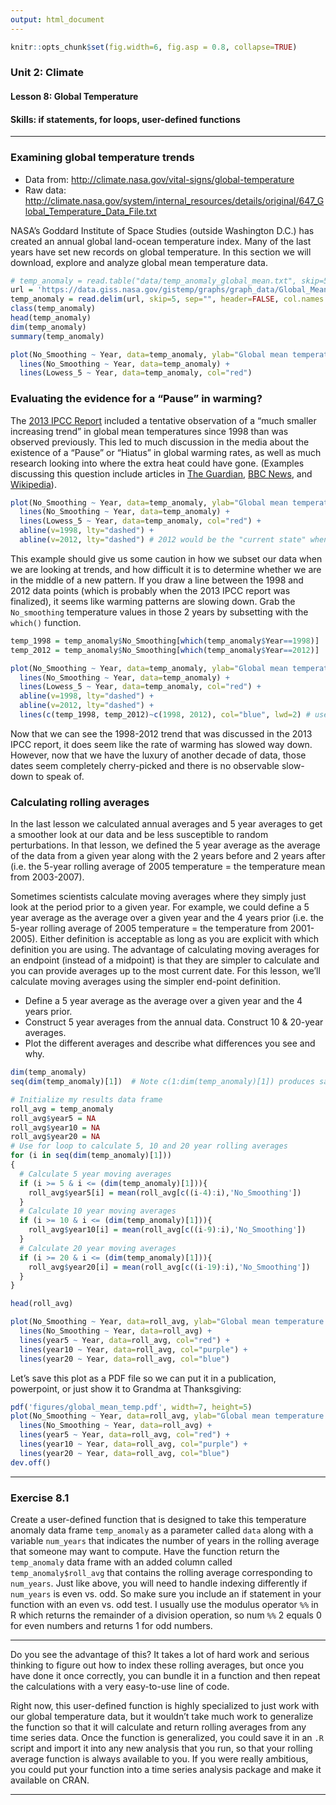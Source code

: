 ```yaml
---
output: html_document
---
```


```r
knitr::opts_chunk$set(fig.width=6, fig.asp = 0.8, collapse=TRUE) 
```

### Unit 2: Climate
#### Lesson 8: Global Temperature
#### Skills: if statements, for loops, user-defined functions

***

### Examining global temperature trends

- Data from: <http://climate.nasa.gov/vital-signs/global-temperature>
- Raw data: <http://climate.nasa.gov/system/internal_resources/details/original/647_Global_Temperature_Data_File.txt>

NASA's Goddard Institute of Space Studies (outside Washington D.C.) has created an annual global land-ocean temperature index. Many of the last years have set new records on global temperature. In this section we will download, explore and analyze global mean temperature data.

```r
# temp_anomaly = read.table("data/temp_anomaly_global_mean.txt", skip=5, sep="", header = FALSE)
url = 'https://data.giss.nasa.gov/gistemp/graphs/graph_data/Global_Mean_Estimates_based_on_Land_and_Ocean_Data/graph.txt'
temp_anomaly = read.delim(url, skip=5, sep="", header=FALSE, col.names = c("Year", "No_Smoothing", "Lowess_5"))
class(temp_anomaly)
head(temp_anomaly)
dim(temp_anomaly)
summary(temp_anomaly)

plot(No_Smoothing ~ Year, data=temp_anomaly, ylab="Global mean temperature anomaly") + # type="b")
  lines(No_Smoothing ~ Year, data=temp_anomaly) +
  lines(Lowess_5 ~ Year, data=temp_anomaly, col="red") 
```

### Evaluating the evidence for a "Pause" in warming?

The [2013 IPCC Report](https://www.ipcc.ch/pdf/assessment-report/ar5/wg1/WG1AR5_SummaryVolume_FINAL.pdf) included a tentative observation of a "much smaller increasing trend" in global mean temperatures since 1998 than was observed previously.  This led to much discussion in the media about the existence of a "Pause" or "Hiatus" in global warming rates, as well as much research looking into where the extra heat could have gone.  (Examples discussing this question include articles in [The Guardian](http://www.theguardian.com/environment/2015/jun/04/global-warming-hasnt-paused-study-finds), [BBC News](http://www.bbc.com/news/science-environment-28870988), and [Wikipedia](https://en.wikipedia.org/wiki/Global_warming_hiatus)). 

```r
plot(No_Smoothing ~ Year, data=temp_anomaly, ylab="Global mean temperature anomaly") + 
  lines(No_Smoothing ~ Year, data=temp_anomaly) +
  lines(Lowess_5 ~ Year, data=temp_anomaly, col="red") +
  abline(v=1998, lty="dashed") +
  abline(v=2012, lty="dashed") # 2012 would be the "current state" when writing the 2013 IPCC report
```

This example should give us some caution in how we subset our data when we are looking at trends, and how difficult it is to determine whether we are in the middle of a new pattern. If you draw a line between the 1998 and 2012 data points (which is probably when the 2013 IPCC report was finalized), it seems like warming patterns are slowing down. Grab the `No_smoothing` temperature values in those 2 years by subsetting with the `which()` function.

```r
temp_1998 = temp_anomaly$No_Smoothing[which(temp_anomaly$Year==1998)]
temp_2012 = temp_anomaly$No_Smoothing[which(temp_anomaly$Year==2012)]

plot(No_Smoothing ~ Year, data=temp_anomaly, ylab="Global mean temperature anomaly") + 
  lines(No_Smoothing ~ Year, data=temp_anomaly) +
  lines(Lowess_5 ~ Year, data=temp_anomaly, col="red") +
  abline(v=1998, lty="dashed") +
  abline(v=2012, lty="dashed") +
  lines(c(temp_1998, temp_2012)~c(1998, 2012), col="blue", lwd=2) # used the lwd parameter to thicken the line. See ?par
```

Now that we can see the 1998-2012 trend that was discussed in the 2013 IPCC report, it does seem like the rate of warming has slowed way down. However, now that we have the luxury of another decade of data, those dates seem completely cherry-picked and there is no observable slow-down to speak of.

### Calculating rolling averages
    
In the last lesson we calculated annual averages and 5 year averages to get a smoother look at our data and be less susceptible to random perturbations. In that lesson, we defined the 5 year average as the average of the data from a given year along with the 2 years before and 2 years after (i.e. the 5-year rolling average of 2005 temperature = the temperature mean from 2003-2007). 

Sometimes scientists calculate moving averages where they simply just look at the period prior to a given year. For example, we could define a 5 year average as the average over a given year and the 4 years prior (i.e. the 5-year rolling average of 2005 temperature = the temperature from 2001-2005). Either definition is acceptable as long as you are explicit with which definition you are using. The advantage of calculating moving averages for an endpoint (instead of a midpoint) is that they are simpler to calculate and you can provide averages up to the most current date. For this lesson, we'll calculate moving averages using the simpler end-point definition.

- Define a 5 year average as the average over a given year and the 4 years prior.
- Construct 5 year averages from the annual data.  Construct 10 & 20-year averages. 
- Plot the different averages and describe what differences you see and why.  

```r
dim(temp_anomaly)
seq(dim(temp_anomaly)[1])  # Note c(1:dim(temp_anomaly)[1]) produces same vector

# Initialize my results data frame
roll_avg = temp_anomaly
roll_avg$year5 = NA
roll_avg$year10 = NA
roll_avg$year20 = NA
# Use for loop to calculate 5, 10 and 20 year rolling averages
for (i in seq(dim(temp_anomaly)[1]))
{
  # Calculate 5 year moving averages
  if (i >= 5 & i <= (dim(temp_anomaly)[1])){
    roll_avg$year5[i] = mean(roll_avg[c((i-4):i),'No_Smoothing'])
  }
  # Calculate 10 year moving averages
  if (i >= 10 & i <= (dim(temp_anomaly)[1])){
    roll_avg$year10[i] = mean(roll_avg[c((i-9):i),'No_Smoothing'])
  }
  # Calculate 20 year moving averages
  if (i >= 20 & i <= (dim(temp_anomaly)[1])){
    roll_avg$year20[i] = mean(roll_avg[c((i-19):i),'No_Smoothing'])
  }
}

head(roll_avg)

plot(No_Smoothing ~ Year, data=roll_avg, ylab="Global mean temperature anomaly") + 
  lines(No_Smoothing ~ Year, data=roll_avg) +
  lines(year5 ~ Year, data=roll_avg, col="red") +
  lines(year10 ~ Year, data=roll_avg, col="purple") +
  lines(year20 ~ Year, data=roll_avg, col="blue") 
```

Let's save this plot as a PDF file so we can put it in a publication, powerpoint, or just show it to Grandma at Thanksgiving:

```r
pdf('figures/global_mean_temp.pdf', width=7, height=5)
plot(No_Smoothing ~ Year, data=roll_avg, ylab="Global mean temperature anomaly") + 
  lines(No_Smoothing ~ Year, data=roll_avg) +
  lines(year5 ~ Year, data=roll_avg, col="red") +
  lines(year10 ~ Year, data=roll_avg, col="purple") +
  lines(year20 ~ Year, data=roll_avg, col="blue") 
dev.off()
```

***

### Exercise 8.1

Create a user-defined function that is designed to take this temperature anomaly data frame `temp_anomaly` as a parameter called `data` along with a variable `num_years` that indicates the number of years in the rolling average that someone may want to compute. Have the function return the `temp_anomaly` data frame with an added column called `temp_anomaly$roll_avg` that contains the rolling average corresponding to `num_years`. Just like above, you will need to handle indexing differently if `num_years` is even vs. odd. So make sure you include an if statement in your function with an even vs. odd test. I usually use the modulus operator `%%` in R which returns the remainder of a division operation, so num `%%` 2 equals 0 for even numbers and returns 1 for odd numbers.

***

Do you see the advantage of this? It takes a lot of hard work and serious thinking to figure out how to index these rolling averages, but once you have done it once correctly, you can bundle it in a function and then repeat the calculations with a very easy-to-use line of code.

Right now, this user-defined function is highly specialized to just work with our global temperature data, but it wouldn't take much work to generalize the function so that it will calculate and return rolling averages from any time series data. Once the function is generalized, you could save it in an `.R` script and import it into any new analysis that you run, so that your rolling average function is always available to you. If you were really ambitious, you could put your function into a time series analysis package and make it available on CRAN.

***


